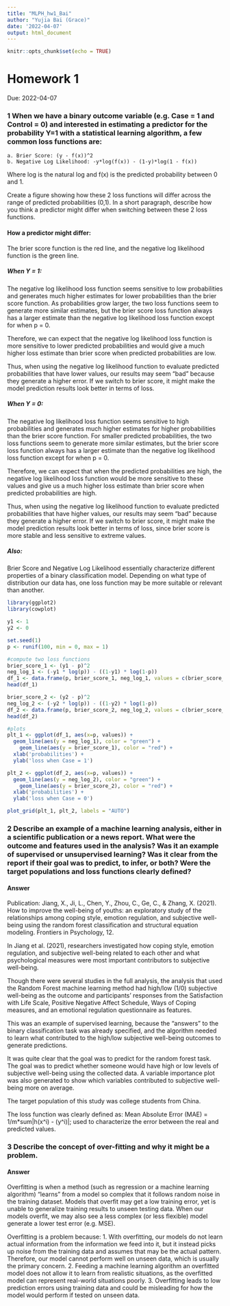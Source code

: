 ---
title: "MLPH_hw1_Bai"
author: "Yujia Bai (Grace)"
date: '2022-04-07'
output: html_document
---

```{r setup, include=FALSE}
knitr::opts_chunk$set(echo = TRUE)
```

# Homework 1
Due: 2022-04-07

### 1 When we have a binary outcome variable (e.g. Case = 1 and Control = 0) and interested in estimating a predictor for the probability Y=1 with a statistical learning algorithm, a few common loss functions are:
	a. Brier Score: (y - f(x))^2
	b. Negative Log Likelihood: -y*log(f(x)) - (1-y)*log(1 - f(x))
   Where log is the natural log and f(x) is the predicted probability between 0 and 1. 
   
Create a figure showing how these 2 loss functions will differ across the range of predicted probabilities (0,1). In a short paragraph, describe how you think a predictor might differ when switching between these 2 loss functions.

#### How a predictor might differ:
The brier score function is the red line, and the negative log likelihood function is the green line.

##### When Y = 1:
The negative log likelihood loss function seems sensitive to low probabilities and generates much higher estimates for lower probabilities than the brier score function. As probabilities grow larger, the two loss functions seem to generate more similar estimates, but the brier score loss function always has a larger estimate than the negative log likelihood loss function except for when p = 0.

Therefore, we can expect that the negative log likelihood loss function is more sensitive to lower predicted probabilities and would give a much higher loss estimate than brier score when predicted probabilities are low.

Thus, when using the negative log likelihood function to evaluate predicted probabilities that have lower values, our results may seem "bad" because they generate a higher error. If we switch to brier score, it might make the model prediction results look better in terms of loss.

##### When Y = 0:
The negative log likelihood loss function seems sensitive to high probabilities and generates much higher estimates for higher probabilities than the brier score function. For smaller predicted probabilities, the two loss functions seem to generate more similar estimates, but the brier score loss function always has a larger estimate than the negative log likelihood loss function except for when p = 0.

Therefore, we can expect that when the predicted probabilities are high, the negative log likelihood loss function would be more sensitive to these values and give us a much higher loss estimate than brier score when predicted probabilities are high.

Thus, when using the negative log likelihood function to evaluate predicted probabilities that have higher values, our results may seem "bad" because they generate a higher error. If we switch to brier score, it might make the model prediction results look better in terms of loss, since brier score is more stable and less sensitive to extreme values.

##### Also:
Brier Score and Negative Log Likelihood essentially characterize different properties of a binary classification model. Depending on what type of distribution our data has, one loss function may be more suitable or relevant than another.
```{r}
library(ggplot2)
library(cowplot)

y1 <- 1
y2 <- 0

set.seed(1)
p <- runif(100, min = 0, max = 1)

#compute two loss functions
brier_score_1 <- (y1 - p)^2
neg_log_1 <- (-y1 * log(p)) - ((1-y1) * log(1-p))
df_1 <- data.frame(p, brier_score_1, neg_log_1, values = c(brier_score_1, neg_log_1))
head(df_1)

brier_score_2 <- (y2 - p)^2
neg_log_2 <- (-y2 * log(p)) - ((1-y2) * log(1-p))
df_2 <- data.frame(p, brier_score_2, neg_log_2, values = c(brier_score_2, neg_log_2))
head(df_2)

#plots
plt_1 <- ggplot(df_1, aes(x=p, values)) +
  geom_line(aes(y = neg_log_1), color = "green") +
    geom_line(aes(y = brier_score_1), color = "red") +
  xlab('probabilities') +
  ylab('loss when Case = 1')

plt_2 <- ggplot(df_2, aes(x=p, values)) +
  geom_line(aes(y = neg_log_2), color = "green") +
    geom_line(aes(y = brier_score_2), color = "red") +
  xlab('probabilities') +
  ylab('loss when Case = 0')

plot_grid(plt_1, plt_2, labels = "AUTO")
```

### 2 Describe an example of a machine learning analysis, either in a scientific publication or a news report. What were the outcome and features used in the analysis? Was it an example of supervised or unsupervised learning? Was it clear from the report if their goal was to predict, to infer, or both? Were the target populations and loss functions clearly defined?
#### Answer
Publication: Jiang, X., Ji, L., Chen, Y., Zhou, C., Ge, C., & Zhang, X. (2021). How to improve the well-being of youths: an exploratory study of the relationships among coping style, emotion regulation, and subjective well-being using the random forest classification and structural equation modeling. Frontiers in Psychology, 12.

In Jiang et al. (2021), researchers investigated how coping style, emotion regulation, and subjective well-being related to each other and what psychological measures were most important contributors to subjective well-being. 

Though there were several studies in the full analysis, the analysis that used the Random Forest machine learning method had high/low (1/0) subjective well-being as the outcome and participants' responses from the Satisfaction with Life Scale, Positive Negative Affect Schedule, Ways of Coping measures, and an emotional regulation questionnaire as features.

This was an example of supervised learning, because the "answers" to the binary classification task was already specified, and the algorithm needed to learn what contributed to the high/low subjective well-being outcomes to generate predictions.

It was quite clear that the goal was to predict for the random forest task. The goal was to predict whether someone would have high or low levels of subjective well-being using the collected data. A variable importance plot was also generated to show which variables contributed to subjective well-being more on average.

The target population of this study was college students from China.

The loss function was clearly defined as: Mean Absolute Error (MAE) = 1/m*sum|h(x^i) - (y^i)|; used to characterize the error between the real and predicted values.

### 3 Describe the concept of over-fitting and why it might be a problem.
#### Answer
Overfitting is when a method (such as regression or a machine learning algorithm) "learns" from a model so complex that it follows random noise in the training dataset. Models that overfit may get a low training error, yet is unable to generalize training results to unseen testing data. When our models overfit, we may also see a less complex (or less flexible) model generate a lower test error (e.g. MSE).

Overfitting is a problem because:
1. With overfitting, our models do not learn actual information from the information we feed into it, but it instead picks up noise from the training data and assumes that may be the actual pattern. Therefore, our model cannot perform well on unseen data, which is usually the primary concern.
2. Feeding a machine learning algorithm an overfitted model does not allow it to learn from realistic situations, as the overfitted model can represent real-world situations poorly.
3. Overfitting leads to low prediction errors using training data and could be misleading for how the model would perform if tested on unseen data.
